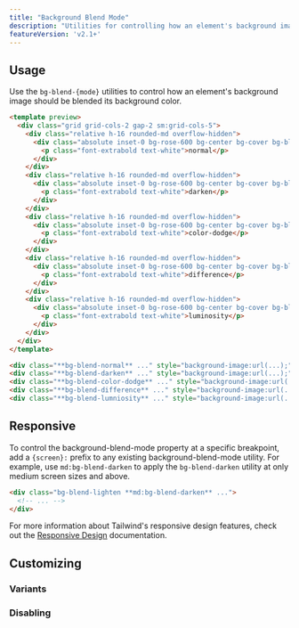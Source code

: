 ```yaml
---
title: "Background Blend Mode"
description: "Utilities for controlling how an element's background image should blend with its background color."
featureVersion: 'v2.1+'
---
```




## Usage

Use the `bg-blend-{mode}` utilities to control how an element's background image should be blended its background color.

```html rose
<template preview>
  <div class="grid grid-cols-2 gap-2 sm:grid-cols-5">
    <div class="relative h-16 rounded-md overflow-hidden">
      <div class="absolute inset-0 bg-rose-600 bg-center bg-cover bg-blend-normal flex items-center justify-center" style="background-image:url('https://images.unsplash.com/photo-1554629947-334ff61d85dc?ixid=MnwxMjA3fDB8MHxwaG90by1wYWdlfHx8fGVufDB8fHx8&ixlib=rb-1.2.1&auto=format&fit=crop&w=256&q=80');">
        <p class="font-extrabold text-white">normal</p>
      </div>
    </div>
    <div class="relative h-16 rounded-md overflow-hidden">
      <div class="absolute inset-0 bg-rose-600 bg-center bg-cover bg-blend-darken flex items-center justify-center" style="background-image:url('https://images.unsplash.com/photo-1554629947-334ff61d85dc?ixid=MnwxMjA3fDB8MHxwaG90by1wYWdlfHx8fGVufDB8fHx8&ixlib=rb-1.2.1&auto=format&fit=crop&w=256&q=80');">
        <p class="font-extrabold text-white">darken</p>
      </div>
    </div>
    <div class="relative h-16 rounded-md overflow-hidden">
      <div class="absolute inset-0 bg-rose-600 bg-center bg-cover bg-blend-color-dodge flex items-center justify-center" style="background-image:url('https://images.unsplash.com/photo-1554629947-334ff61d85dc?ixid=MnwxMjA3fDB8MHxwaG90by1wYWdlfHx8fGVufDB8fHx8&ixlib=rb-1.2.1&auto=format&fit=crop&w=256&q=80');">
        <p class="font-extrabold text-white">color-dodge</p>
      </div>
    </div>
    <div class="relative h-16 rounded-md overflow-hidden">
      <div class="absolute inset-0 bg-rose-600 bg-center bg-cover bg-blend-difference flex items-center justify-center" style="background-image:url('https://images.unsplash.com/photo-1554629947-334ff61d85dc?ixid=MnwxMjA3fDB8MHxwaG90by1wYWdlfHx8fGVufDB8fHx8&ixlib=rb-1.2.1&auto=format&fit=crop&w=256&q=80');">
        <p class="font-extrabold text-white">difference</p>
      </div>
    </div>
    <div class="relative h-16 rounded-md overflow-hidden">
      <div class="absolute inset-0 bg-rose-600 bg-center bg-cover bg-blend-luminosity flex items-center justify-center" style="background-image:url('https://images.unsplash.com/photo-1554629947-334ff61d85dc?ixid=MnwxMjA3fDB8MHxwaG90by1wYWdlfHx8fGVufDB8fHx8&ixlib=rb-1.2.1&auto=format&fit=crop&w=256&q=80');">
        <p class="font-extrabold text-white">luminosity</p>
      </div>
    </div>
  </div>
</template>

<div class="**bg-blend-normal** ..." style="background-image:url(...);"></div>
<div class="**bg-blend-darken** ..." style="background-image:url(...);"></div>
<div class="**bg-blend-color-dodge** ..." style="background-image:url(...);"></div>
<div class="**bg-blend-difference** ..." style="background-image:url(...);"></div>
<div class="**bg-blend-lumniosity** ..." style="background-image:url(...);"></div>
```


## Responsive

To control the background-blend-mode property at a specific breakpoint, add a `{screen}:` prefix to any existing background-blend-mode utility. For example, use `md:bg-blend-darken` to apply the `bg-blend-darken` utility at only medium screen sizes and above.

```html
<div class="bg-blend-lighten **md:bg-blend-darken** ...">
  <!-- ... -->
</div>
```

For more information about Tailwind's responsive design features, check out the [Responsive Design](/docs/responsive-design) documentation.

## Customizing

### Variants

<Variants plugin="backgroundBlendMode" name="background-blend-mode" />

### Disabling

<Disabling plugin="backgroundBlendMode" name="background-blend-mode" />
